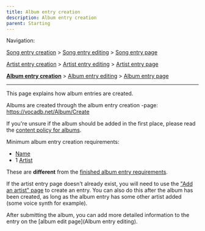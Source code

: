 ---
title: Album entry creation
description: Album entry creation
parent: Starting
---

Navigation:

[Song entry creation](https://wiki.vocadb.net/wiki/88/song-entry-creation) > [Song entry editing](https://wiki.vocadb.net/wiki/89/song-entry-editing) > [Song entry page](https://wiki.vocadb.net/wiki/90/song-entry-page)

[Artist entry creation](https://wiki.vocadb.net/wiki/82/artist-entry-creation) > [Artist entry editing](https://wiki.vocadb.net/wiki/83/artist-entry-editing) > [Artist entry page](https://wiki.vocadb.net/wiki/84/artist-entry-page)

**[Album entry creation](https://wiki.vocadb.net/wiki/85/album-entry-creation)** > [Album entry editing](https://wiki.vocadb.net/wiki/86/album-entry-editing) > [Album entry page](https://wiki.vocadb.net/wiki/87/album-entry-page)

----

This page explains how album entries are created.

Albums are created through the album entry creation -page: https://vocadb.net/Album/Create

If you're unsure if the album should be added in the first place, please read the [content policy for albums](https://wiki.vocadb.net/wiki/59/content-policy#Albums).

Minimum album entry creation requirements:
* [Name](https://wiki.vocadb.net/wiki/86/album-entry-editing#tab-Basic-info)
* 1 [Artist](https://wiki.vocadb.net/wiki/86/album-entry-editing#Artists)

These are **different** from the [finished album entry requirements](https://wiki.vocadb.net/wiki/86/album-entry-editing#Finished-album-entry-requirements). 

If the artist entry page doesn't already exist, you will need to use the ["Add an artist" page](https://vocadb.net/Artist/Create) to create an entry. You can also do this after the album has been created, as long as the album entry has some other artist added (some voice synth for example).

After submitting the album, you can add more detailed information to the entry on the [album edit page](Album entry editing).